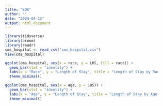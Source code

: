 ```yaml
---
title: "EDA"
author: ""
date: "2024-04-15"
output: html_document
---
```

```r
library(tidyverse)
library(broom)
library(readr)
cms_hospital <- read_csv("cms_hospital.csv")
View(cms_hospital)
```
```r
ggplot(cms_hospital, aes(x = race, y = LOS, fill = race)) +
  geom_bar(stat = "identity") +
  labs(x = "Race", y = "Length of Stay", title = "Length of Stay by Race") +
  theme_minimal()

```

```r
ggplot(cms_hospital, aes(x = age, y = LOS)) +
  geom_bar(stat = "identity") +
  labs(x = "Age", y = "Length of Stay", title = "Length of Stay by Age") +
  theme_minimal()

```

